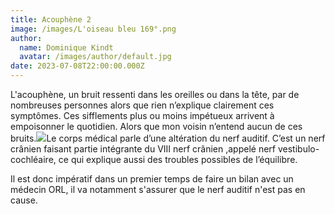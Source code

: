```yaml
---
title: Acouphène 2
image: /images/L'oiseau bleu 169°.png
author:
  name: Dominique Kindt
  avatar: /images/author/default.jpg
date: 2023-07-08T22:00:00.000Z
---
```


L'acouphène, un bruit ressenti dans les oreilles ou dans la tête, par de nombreuses personnes alors que rien n’explique clairement ces symptômes. Ces sifflements plus ou moins impétueux  arrivent à empoisonner le quotidien.
Alors que mon voisin n’entend aucun de ces bruits.![](</images/Onde sonore 1000100.png>)Le corps médical parle d’une altération du nerf auditif.
C’est un nerf crânien faisant partie intégrante du VIII nerf crânien ,appelé nerf vestibulo-cochléaire, ce qui explique aussi des troubles possibles de l’équilibre.

Il est donc impératif dans un premier temps de faire un bilan avec un médecin ORL, il va notamment s'assurer que le nerf auditif n'est pas en cause.
